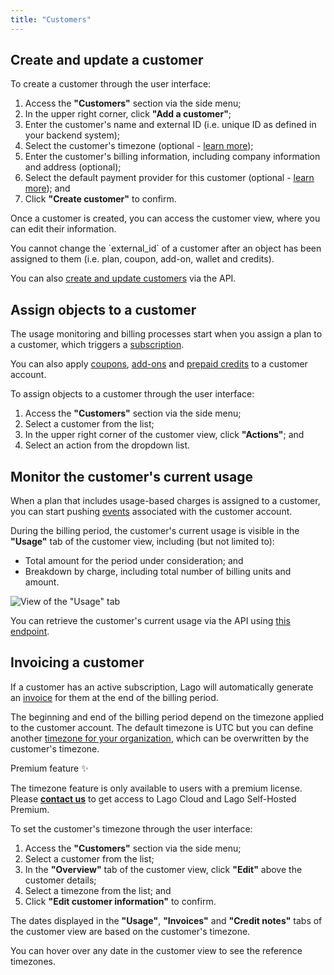 ```yaml
---
title: "Customers"
---
```


## Create and update a customer[](#create-and-update-a-customer "Direct link to heading")

To create a customer through the user interface:

1. Access the **"Customers"** section via the side menu;
2. In the upper right corner, click **"Add a customer"**;
3. Enter the customer's name and external ID (i.e. unique ID as defined in your
   backend system);
4. Select the customer's timezone (optional -
   [learn more](#invoicing-a-customer));
5. Enter the customer's billing information, including company information and
   address (optional);
6. Select the default payment provider for this customer (optional -
   [learn more](/payments/overview)); and
7. Click **"Create customer"** to confirm.

Once a customer is created, you can access the customer view, where you can edit
their information.

<Warning>
  You cannot change the `external_id` of a customer after an object has been
  assigned to them (i.e. plan, coupon, add-on, wallet and credits).
</Warning>

You can also [create and update customers](/api/customers/create-update) via the
API.

## Assign objects to a customer[](#assign-objects-to-a-customer "Direct link to heading")

The usage monitoring and billing processes start when you assign a plan to a
customer, which triggers a [subscription](/plans/subscriptions).

You can also apply [coupons](/coupons), [add-ons](/add-ons) and
[prepaid credits](/prepaid-credits) to a customer account.

To assign objects to a customer through the user interface:

1. Access the **"Customers"** section via the side menu;
2. Select a customer from the list;
3. In the upper right corner of the customer view, click **"Actions"**; and
4. Select an action from the dropdown list.

## Monitor the customer's current usage[](#monitor-the-customers-current-usage "Direct link to heading")

When a plan that includes usage-based charges is assigned to a customer, you can
start pushing [events](/ingesting-events) associated with the customer account.

During the billing period, the customer's current usage is visible in the
**"Usage"** tab of the customer view, including (but not limited to):

- Total amount for the period under consideration; and
- Breakdown by charge, including total number of billing units and amount.

![View of the "Usage" tab](/images/customer-current-usage-28893d7bd2e44ae054012ffa8e3cc69b.png)

You can retrieve the customer's current usage via the API using
[this endpoint](/api/customer-usage/get-current).

## Invoicing a customer[](#invoicing-a-customer "Direct link to heading")

If a customer has an active subscription, Lago will automatically generate an
[invoice](/invoicing/overview) for them at the end of the billing period.

The beginning and end of the billing period depend on the timezone applied to
the customer account. The default timezone is UTC but you can define another
[timezone for your organization](/changelog/timezones), which can be overwritten
by the customer's timezone.

Premium feature ✨

The timezone feature is only available to users with a premium license. Please
**[contact us](mailto:hello@getlago.com)** to get access to Lago Cloud and Lago
Self-Hosted Premium.

To set the customer's timezone through the user interface:

1. Access the **"Customers"** section via the side menu;
2. Select a customer from the list;
3. In the **"Overview"** tab of the customer view, click **"Edit"** above the
   customer details;
4. Select a timezone from the list; and
5. Click **"Edit customer information"** to confirm.

The dates displayed in the **"Usage"**, **"Invoices"** and **"Credit notes"**
tabs of the customer view are based on the customer's timezone.

<Tip>
  You can hover over any date in the customer view to see the reference
  timezones.
</Tip>
